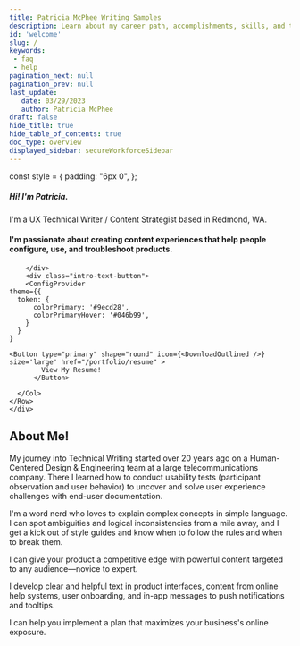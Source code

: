 ```yaml
---
title: Patricia McPhee Writing Samples
description: Learn about my career path, accomplishments, skills, and training.
id: 'welcome'
slug: /
keywords: 
 - faq
 - help
pagination_next: null
pagination_prev: null
last_update: 
   date: 03/29/2023
   author: Patricia McPhee
draft: false
hide_title: true
hide_table_of_contents: true
doc_type: overview
displayed_sidebar: secureWorkforceSidebar
---
```


const style = {
  padding: "6px 0",
};





<div class="intro-visual">

<Row wrap={true}>
<Col flex="1 1 200px">
       <div class="intro-text">
           <h5 class="intro-visual-header">
    Hi! I'm Patricia.
    </h5>
    <p class="intro-text">I'm a UX Technical Writer / Content Strategist based in Redmond, WA.
    </p>
            <h4 class="intro-text">I'm passionate about creating content experiences that help people configure, use, and troubleshoot products. </h4>   
                     
        </div>
        <div class="intro-text-button">
        <ConfigProvider
    theme={{
      token: {
          colorPrimary: '#9ecd28',
          colorPrimaryHover: '#046b99',
        }
      }
    }
  >
    <Button type="primary" shape="round" icon={<DownloadOutlined />} size='large' href="/portfolio/resume" >
            View My Resume!
          </Button>
  </ConfigProvider>
  </div>
      </Col>
       <Col flex="0 1 310px">
        <div className="intro-image"></div>
          
      </Col>
    </Row>
    </div>


<h2>About Me!</h2>

My journey into Technical Writing started over 20 years ago on a Human-Centered Design & Engineering team at a large telecommunications company. There I learned how to conduct usability tests (participant observation and user behavior) to uncover and solve user experience challenges with end-user documentation.

I'm a word nerd who loves to explain complex concepts in simple language. I can spot ambiguities and logical inconsistencies from a mile away, and I get a kick out of style guides and know when to follow the rules and when to break them.


<Row justify="space-between">
   <Col span={1} align={'right'}><p><CheckCircleFilled style={{ fontSize: '24px', color: '#9ecd28' }} /></p></Col>
   <Col span={22}><p>I can give your product a competitive edge with powerful content targeted to any audience—novice to expert.</p></Col>
</Row>
<Row justify="space-between">
   <Col span={1} align={'right'}><p><CheckCircleFilled style={{ fontSize: '24px', color: '#9ecd28' }} /></p></Col>
   <Col span={22}><p>I develop clear and helpful text in product interfaces, content from online help systems, user onboarding, and in-app messages to push notifications and tooltips.</p></Col>
</Row>
<Row justify="space-between">
   <Col span={1} align={'right'}><p><CheckCircleFilled style={{ fontSize: '24px', color: '#9ecd28' }} /></p></Col>
   <Col span={22}><p>I can help you implement a plan that maximizes your business's online exposure.</p></Col>
</Row>




